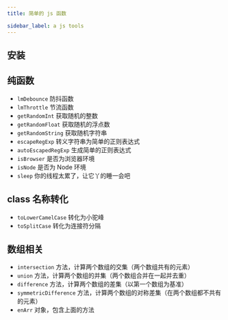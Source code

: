 ```yaml
---
title: 简单的 js 函数

sidebar_label: a js tools
---
```


<PackageInfo packageName="a-js-tools" />

## 安装

<InstallInfo name="a-js-tools" />

## 纯函数

- `lmDebounce` 防抖函数
- `lmThrottle` 节流函数
- `getRandomInt` 获取随机的整数
- `getRandomFloat` 获取随机的浮点数
- `getRandomString` 获取随机字符串
- `escapeRegExp` 转义字符串为简单的正则表达式
- `autoEscapedRegExp` 生成简单的正则表达式
- `isBrowser` 是否为浏览器环境
- `isNode` 是否为 Node 环境
- `sleep` 你的线程太累了，让它丫的睡一会吧

## class 名称转化

- `toLowerCamelCase` 转化为小驼峰
- `toSplitCase` 转化为连接符分隔

## 数组相关

- `intersection` 方法，计算两个数组的交集（两个数组共有的元素）
- `union` 方法，计算两个数组的并集（两个数组合并在一起并去重）
- `difference` 方法，计算两个数组的差集（以第一个数组为基准）
- `symmetricDifference` 方法，计算两个数组的对称差集（在两个数组都不共有的元素）
- `enArr` 对象，包含上面的方法
